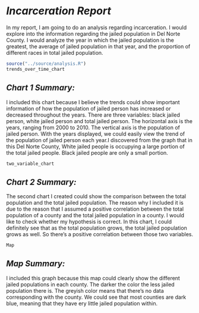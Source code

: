 # ***Incarceration Report***
In my report, I am going to do an analysis regarding incarceration. I would explore into the information regarding the jailed population in Del Norte County. I would analyze the year in which the jailed population is the greatest, the average of jailed population in that year, and the proportion of different races in total jailed population.
```r
source("../source/analysis.R")
trends_over_time_chart
```



## *Chart 1 Summary:*
I included this chart because I believe the trends could show important information of how the population of jailed person has increased or decreased throughout the years. There are three variables: black jailed person, white jailed person and total jailed person. The horizontal axis is the years, ranging from 2000 to 2010. The vertical axis is the population of jailed person. With the years displayed, we could easily view the trend of the population of jailed person each year.I discovered from the graph that in this Del Norte County, White jailed people is occupying a large portion of the total jailed people. Black jailed people are only a small portion. 
```r
two_variable_chart
```



## *Chart 2 Summary:*
The second chart I created could show the comparison between the total population and the total jailed population. The reason why I included it is due to the reason that I assumed a positive correlation between the total population of a county and the total jailed population in a county. I would like to check whether my hypothesis is correct. In this chart, I could definitely see that as the total population grows, the total jailed population grows as well. So there's a positive correlation between those two variables.

```r
Map
```



## *Map Summary:*
I included this graph because this map could clearly show the different jailed populations in each county. The darker the color the less jailed population there is. The greyish color means that there's no data corresponding with the county. We could see that most counties are dark blue, meaning that they have ery little jailed population within.
